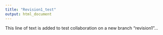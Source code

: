 ```yaml
---
title: "Revision1_test"
output: html_document
---
```


This line of text is added to test collaboration on a new branch "revision1"...